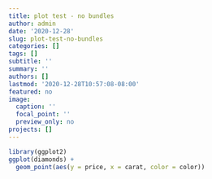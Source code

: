 ```yaml
---
title: plot test - no bundles
author: admin
date: '2020-12-28'
slug: plot-test-no-bundles
categories: []
tags: []
subtitle: ''
summary: ''
authors: []
lastmod: '2020-12-28T10:57:08-08:00'
featured: no
image:
  caption: ''
  focal_point: ''
  preview_only: no
projects: []
---
```



```r
library(ggplot2)
ggplot(diamonds) +
  geom_point(aes(y = price, x = carat, color = color))
```

